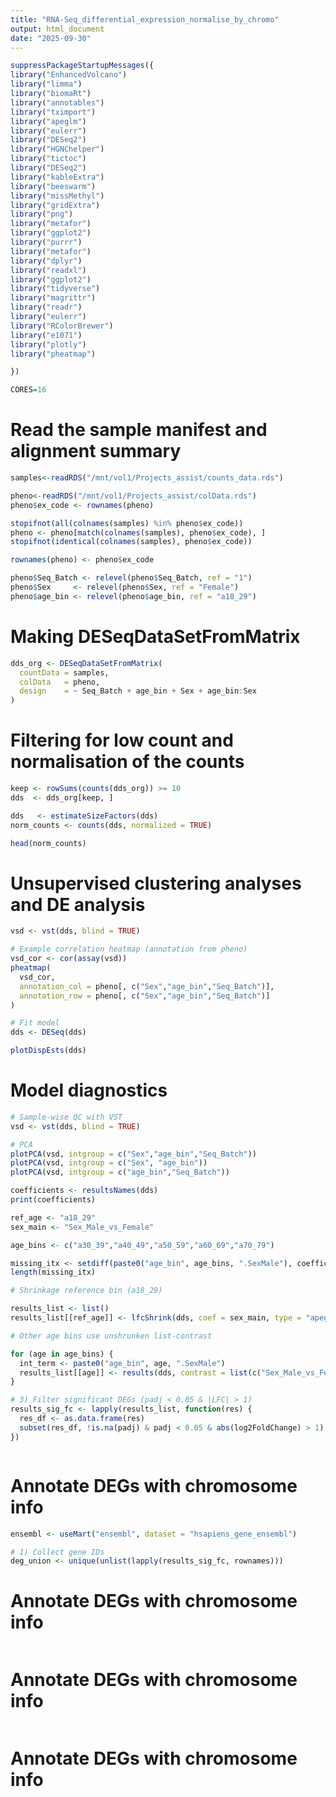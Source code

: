 ```yaml
---
title: "RNA-Seq_differential_expression_normalise_by_chromo"
output: html_document
date: "2025-09-30"
---
```


```r


suppressPackageStartupMessages({
library("EnhancedVolcano")
library("limma")
library("biomaRt")
library("annotables")
library("tximport")
library("apeglm")
library("eulerr")
library("DESeq2")
library("HGNChelper")
library("tictoc")
library("DESeq2")
library("kableExtra")
library("beeswarm")
library("missMethyl")
library("gridExtra")
library("png")
library("metafor")
library("ggplot2")
library("purrr")
library("metafor")
library("dplyr")
library("readxl")
library("ggplot2")
library("tidyverse")
library("magrittr")
library("readr")
library("eulerr")
library("RColorBrewer")
library("e1071")
library("plotly") 
library("pheatmap")

})

CORES=16

```

# Read the sample manifest and alignment summary


```r

samples<-readRDS("/mnt/vol1/Projects_assist/counts_data.rds")

pheno<-readRDS("/mnt/vol1/Projects_assist/colData.rds")
pheno$ex_code <- rownames(pheno)

stopifnot(all(colnames(samples) %in% pheno$ex_code))
pheno <- pheno[match(colnames(samples), pheno$ex_code), ]
stopifnot(identical(colnames(samples), pheno$ex_code))

rownames(pheno) <- pheno$ex_code

pheno$Seq_Batch <- relevel(pheno$Seq_Batch, ref = "1")
pheno$Sex     <- relevel(pheno$Sex, ref = "Female")
pheno$age_bin <- relevel(pheno$age_bin, ref = "a18_29")

```

# Making DESeqDataSetFromMatrix


```r

dds_org <- DESeqDataSetFromMatrix(
  countData = samples,
  colData   = pheno,
  design    = ~ Seq_Batch + age_bin + Sex + age_bin:Sex
)

```


# Filtering for low count and normalisation of the counts

```r

keep <- rowSums(counts(dds_org)) >= 10
dds  <- dds_org[keep, ]

dds   <- estimateSizeFactors(dds)
norm_counts <- counts(dds, normalized = TRUE)

head(norm_counts)


```


# Unsupervised clustering analyses and DE analysis


```r

vsd <- vst(dds, blind = TRUE)

# Example correlation heatmap (annotation from pheno)
vsd_cor <- cor(assay(vsd))
pheatmap(
  vsd_cor,
  annotation_col = pheno[, c("Sex","age_bin","Seq_Batch")],
  annotation_row = pheno[, c("Sex","age_bin","Seq_Batch")]
)

# Fit model
dds <- DESeq(dds)

plotDispEsts(dds)


```


#  Model diagnostics


```r


# Sample-wise QC with VST 
vsd <- vst(dds, blind = TRUE)

# PCA
plotPCA(vsd, intgroup = c("Sex","age_bin","Seq_Batch"))
plotPCA(vsd, intgroup = c("Sex", "age_bin"))
plotPCA(vsd, intgroup = c("age_bin","Seq_Batch"))

```



```r

coefficients <- resultsNames(dds)
print(coefficients)

ref_age <- "a18_29"
sex_main <- "Sex_Male_vs_Female"

age_bins <- c("a30_39","a40_49","a50_59","a60_69","a70_79")

missing_itx <- setdiff(paste0("age_bin", age_bins, ".SexMale"), coefficients)
length(missing_itx)

# Shrinkage reference bin (a18_29)

results_list <- list()
results_list[[ref_age]] <- lfcShrink(dds, coef = sex_main, type = "apeglm")

# Other age bins use unshrunken list-contrast

for (age in age_bins) {
  int_term <- paste0("age_bin", age, ".SexMale")
  results_list[[age]] <- results(dds, contrast = list(c("Sex_Male_vs_Female", int_term)))
}

# 3) Filter significant DEGs (padj < 0.05 & |LFC| > 1)
results_sig_fc <- lapply(results_list, function(res) {
  res_df <- as.data.frame(res)
  subset(res_df, !is.na(padj) & padj < 0.05 & abs(log2FoldChange) > 1)
})



```

# Annotate DEGs with chromosome info

```r

ensembl <- useMart("ensembl", dataset = "hsapiens_gene_ensembl")

# 1) Collect gene IDs
deg_union <- unique(unlist(lapply(results_sig_fc, rownames)))

```


# Annotate DEGs with chromosome info

```r


```



# Annotate DEGs with chromosome info

```r


```


# Annotate DEGs with chromosome info

```r


```


